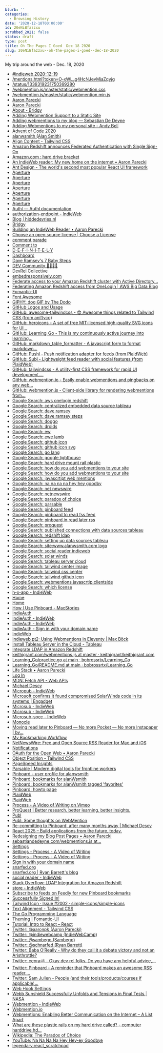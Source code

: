 ```yaml
---
blurb: ''
categories:
  - Browsing History
date: '2020-12-18T00:00:00'
id: 20eNiBfazzxu
scrubbed_2021: false
status: draft
type: post
title: Oh The Pages I Goed  Dec 18 2020
slug: 20eNiBfazzxu--oh-the-pages-i-goed--dec-18-2020
---
```


My trip around the web - Dec. 18, 2020

- [#indieweb 2020-12-19](https://chat.indieweb.org/2020-12-19#bottom)
- [/mentions.html?token=O-xWL_g4HcNJevMjaZqyjg](https://webmention.io/api/mentions.html?token=O-xWL_g4HcNJevMjaZqyjg)
- [/status/1339319231750369280](https://twitter.com/taylor_atx/status/1339319231750369280)
- [/webmention.js/master/static/webmention.css](https://raw.githubusercontent.com/PlaidWeb/webmention.js/master/static/webmention.css)
- [/webmention.js/master/static/webmention.min.js](https://raw.githubusercontent.com/PlaidWeb/webmention.js/master/static/webmention.min.js)
- [Aaron Parecki](https://aaronparecki.com/)
- [Aaron Parecki](https://aaronparecki.com/articles)
- [About - Bridgy](https://brid.gy/about)
- [Adding Webmention Support to a Static Site](https://keithjgrant.com/posts/2019/02/adding-webmention-support-to-a-static-site/)
- [Adding webmentions to my blog — Sebastian De Deyne](https://sebastiandedeyne.com/adding-webmentions-to-my-blog/)
- [Adding Webmentions to my personal site - Andy Bell](https://archive.hankchizljaw.com/wrote/adding-webmentions-to-my-personal-site/)
- [Advent of Code 2020](https://adventofcode.com/)
- [alanwsmith (Alan Smith)](https://github.com/alanwsmith)
- [Align Content - Tailwind CSS](https://tailwindcss.com/docs/align-content)
- [Amazon Redshift announces Federated Authentication with Single Sign-On](https://aws.amazon.com/about-aws/whats-new/2017/08/amazon-redshift-announces-federated-authentication-with-single-sign-on/)
- [Amazon.com : hard drive bracket](https://www.amazon.com/s?k=hard+drive+bracket&ref=nb_sb_noss_2)
- [An IndieWeb reader: My new home on the internet • Aaron Parecki](https://aaronparecki.com/2018/04/20/46/indieweb-reader-my-new-home-on-the-internet)
- [Ant Design - The world's second most popular React UI framework](https://ant.design/)
- [Aperture](https://aperture.p3k.io/docs)
- [Aperture](https://aperture.p3k.io/)
- [Aperture](https://aperture.p3k.io/login)
- [Aperture](https://aperture.p3k.io/dashboard)
- [Aperture](https://aperture.p3k.io/channel/2435)
- [Aperture](https://aperture.p3k.io/channel/2436)
- [Aperture](https://aperture.p3k.io/channel/2437)
- [Authl — Authl documentation](https://authl.readthedocs.io/en/latest/)
- [authorization-endpoint - IndieWeb](https://indieweb.org/authorization-endpoint)
- [Blog | hiddedevries.nl](https://hiddedevries.nl/en/blog/)
- [Bridgy](https://brid.gy/)
- [Building an IndieWeb Reader • Aaron Parecki](https://aaronparecki.com/2018/03/12/17/building-an-indieweb-reader)
- [Choose an open source license | Choose a License](https://choosealicense.com/)
- [comment parade](https://commentpara.de/)
- [Comment to ](https://commentpara.de/comment/746.htm)
- [D-E-F-I-N-I-T-E-L-Y](https://www.d-e-f-i-n-i-t-e-l-y.com/)
- [Dashboard](https://webmention.io/dashboard)
- [Dave Ramsey's 7 Baby Steps](https://www.daveramsey.com/dave-ramsey-7-baby-steps)
- [DEV Community 👩‍💻👨‍💻](https://dev.to/)
- [DevRel Collective](https://devrelcollective.fun/)
- [embedresponsively.com](http://embedresponsively.com/)
- [Federate access to your Amazon Redshift cluster with Active Directory...](https://aws.amazon.com/blogs/big-data/federate-access-to-your-amazon-redshift-cluster-with-active-directory-federation-services-ad-fs-part-1/)
- [Federating Amazon Redshift access from OneLogin | AWS Big Data Blog](https://aws.amazon.com/blogs/big-data/federating-amazon-redshift-access-from-onelogin/)
- [Fomantic-UI](https://fomantic-ui.com/)
- [Font Awesome](https://fontawesome.com/)
- [GIPHY: dog GIF by The Dodo](https://giphy.com/gifs/thedodo-dog-dogs-ZNegC7wFpuQT7nurZ0)
- [GitHub Logos and Usage](https://github.com/logos)
- [GitHub: awesome-tailwindcss - 😎 Awesome things related to Tailwind CSS (from aniftyco)](https://github.com/aniftyco/awesome-tailwindcss)
- [GitHub: heroicons - A set of free MIT-licensed high-quality SVG icons for UI...](https://github.com/tailwindlabs/heroicons)
- [GitHub: Learning_Go - This is my continuously active journey into learning...](https://github.com/bobrossrtx/Learning_Go)
- [GitHub: markdown_table_formatter - A javascript form to format markdown...](https://github.com/alanwsmith/markdown_table_formatter)
- [GitHub: Pushl - Push notification adapter for feeds (from PlaidWeb)](https://github.com/PlaidWeb/Pushl/)
- [GitHub: Subl - Lightweight feed reader with social features (from PlaidWeb)](https://github.com/PlaidWeb/Subl/)
- [GitHub: tailwindcss - A utility-first CSS framework for rapid UI development....](https://github.com/tailwindlabs/tailwindcss)
- [GitHub: webmention.io - Easily enable webmentions and pingbacks on any web...](https://github.com/aaronpk/webmention.io#api)
- [GitHub: webmention.js - Client-side library for rendering webmentions from...](https://github.com/PlaidWeb/webmention.js/)
- [Google Search: aws onelogin redshift](https://www.google.com/search?client=safari&rls=en&q=aws+onelogin+redshift&ie=UTF-8&oe=UTF-8)
- [Google Search: centralized embedded data source tableau](https://www.google.com/search?client=safari&rls=en&q=centralized+embedded+data+source+tableau&ie=UTF-8&oe=UTF-8)
- [Google Search: dave ramsey](https://www.google.com/search?client=safari&rls=en&q=dave+ramsey&ie=UTF-8&oe=UTF-8)
- [Google Search: dave ramsey steps](https://www.google.com/search?client=safari&rls=en&q=dave+ramsey+steps&ie=UTF-8&oe=UTF-8)
- [Google Search: doggo](https://www.google.com/search?client=safari&rls=en&q=doggo&ie=UTF-8&oe=UTF-8)
- [Google Search: droids](https://www.google.com/search?client=safari&rls=en&q=droids&ie=UTF-8&oe=UTF-8)
- [Google Search: ew](https://www.google.com/search?newwindow=1&client=safari&rls=en&ei=U2jdX6eqKo6Z5gL24KSoBw&q=ew&oq=ew&gs_lcp=CgZwc3ktYWIQAzIMCAAQyQMQQxBGEPkBMgcIABCxAxBDMgQIABBDMgUILhCxAzICCAAyCwguELEDEMcBEKMCMgUIABCxAzIECAAQQzICCC4yBQguELEDOgQIABBHUMsMWMsMYLgOaABwAngAgAFZiAFZkgEBMZgBAKABAaoBB2d3cy13aXrIAQjAAQE&sclient=psy-ab&ved=0ahUKEwjnn5zJgtntAhWOjFkKHXYwCXUQ4dUDCAw&uact=5)
- [Google Search: ewe lamb](https://www.google.com/search?newwindow=1&client=safari&rls=en&ei=a2jdX5ehNcWw5wKD66boAQ&q=ewe+lamb&oq=ewe+lamb&gs_lcp=CgZwc3ktYWIQAzIICC4QkQIQkwIyBggAEAcQHjICCAAyCAguEMcBEK8BMgIIADIECAAQQzIGCAAQBxAeMgYIABAHEB4yAggAMgIIAFDvDljvDmDGFWgAcAB4AIAB9AKIAcsDkgEFMS4zLTGYAQCgAQGqAQdnd3Mtd2l6wAEB&sclient=psy-ab&ved=0ahUKEwjXguDUgtntAhVF2FkKHYO1CR0Q4dUDCAw&uact=5)
- [Google Search: github icon](https://www.google.com/search?client=safari&rls=en&q=github+icon&ie=UTF-8&oe=UTF-8)
- [Google Search: github icon svg](https://www.google.com/search?client=safari&rls=en&q=github+icon+svg&ie=UTF-8&oe=UTF-8)
- [Google Search: go lang](https://www.google.com/search?client=safari&rls=en&q=go+lang&ie=UTF-8&oe=UTF-8)
- [Google Search: google lighthouse](https://www.google.com/search?client=safari&rls=en&q=google+lighthouse&ie=UTF-8&oe=UTF-8)
- [Google Search: hard drive mount rail plastic](https://www.google.com/search?newwindow=1&client=safari&rls=en&ei=tefcX9WFH4qd5wKkmpu4BQ&q=hard+drive+mount+rail+plastic&oq=hard+drive+mount+rail+plastic&gs_lcp=CgZwc3ktYWIQAzIJCAAQyQMQFhAeMgYIABAWEB4yBggAEBYQHjoECAAQR1CMUlj0XGCcYWgAcAJ4AIABXYgBxgWSAQE4mAEAoAEBqgEHZ3dzLXdpesgBCMABAQ&sclient=psy-ab&ved=0ahUKEwiVtOX0h9jtAhWKzlkKHSTNBlcQ4dUDCAw&uact=5)
- [Google Search: how do you add webmentions to your site](https://www.google.com/search?client=safari&rls=en&q=how+do+you+add+webmentions+to+your+site&ie=UTF-8&oe=UTF-8)
- [Google Search: how do you add webmentions to your site](https://www.google.com/search?newwindow=1&client=safari&rls=en&ei=fW7dX4eEE4K35gLwqKsY&q=how+do+you+add+webmentions+to+your+site&oq=how+do+you+add+webmentions+to+your+site&gs_lcp=CgZwc3ktYWIQAzoECAAQR1CxGVixGWC8GmgAcAJ4AIABSogBSpIBATGYAQCgAQGqAQdnd3Mtd2l6yAEDwAEB&sclient=psy-ab&ved=0ahUKEwjHtr65iNntAhWCm1kKHXDUCgMQ4dUDCAw&uact=5)
- [Google Search: javascrtipt web mentions](https://www.google.com/search?client=safari&rls=en&q=javascrtipt+web+mentions&ie=UTF-8&oe=UTF-8)
- [Google Search: na na na na hey hey goodby](https://www.google.com/search?client=safari&rls=en&q=na+na+na+na+hey+hey+goodby&ie=UTF-8&oe=UTF-8)
- [Google Search: net newswire](https://www.google.com/search?client=safari&rls=en&q=net+newswire&ie=UTF-8&oe=UTF-8)
- [Google Search: netnewswire](https://www.google.com/search?client=safari&rls=en&q=netnewswire&ie=UTF-8&oe=UTF-8)
- [Google Search: paradox of choice](https://www.google.com/search?client=safari&rls=en&q=paradox+of+choice&ie=UTF-8&oe=UTF-8)
- [Google Search: parsable](https://www.google.com/search?client=safari&rls=en&q=parsable&ie=UTF-8&oe=UTF-8)
- [Google Search: pinboard feed](https://www.google.com/search?client=safari&rls=en&q=pinboard+feed&ie=UTF-8&oe=UTF-8)
- [Google Search: pinboard to read fss feed](https://www.google.com/search?client=safari&rls=en&q=pinboard+to+read+fss+feed&ie=UTF-8&oe=UTF-8)
- [Google Search: pinboard.in read later rss](https://www.google.com/search?client=safari&rls=en&q=pinboard.in+read+later+rss&ie=UTF-8&oe=UTF-8)
- [Google Search: proquest](https://www.google.com/search?client=safari&rls=en&q=proquest&ie=UTF-8&oe=UTF-8)
- [Google Search: published connections with data sources tableau](https://www.google.com/search?client=safari&rls=en&q=published+connections+with+data+sources+tableau&ie=UTF-8&oe=UTF-8)
- [Google Search: redshift ldap](https://www.google.com/search?client=safari&rls=en&q=redshift+ldap&ie=UTF-8&oe=UTF-8)
- [Google Search: setting up data sources tableau](https://www.google.com/search?newwindow=1&client=safari&rls=en&ei=wvfcX7TdAoTI5gLK7bTgBQ&q=setting+up+data+sources+tableau&oq=setting+up+data+sources+tableau&gs_lcp=CgZwc3ktYWIQAzIICCEQFhAdEB46BAgAEEc6CQgAEMkDEBYQHjoGCAAQFhAeOgUIIRCgAToFCCEQqwI6BwghEAoQoAE6BAghEApQ2CBY1ilgtTZoAHACeACAAXqIAYUGkgEDNS4zmAEAoAEBqgEHZ3dzLXdpesgBCMABAQ&sclient=psy-ab&ved=0ahUKEwi0xvKbl9jtAhUEpFkKHco2DVwQ4dUDCAw&uact=5)
- [Google Search: site:www.alanwsmith.com logo](https://www.google.com/search?client=safari&rls=en&q=site:www.alanwsmith.com+logo&ie=UTF-8&oe=UTF-8)
- [Google Search: social reader indieweb](https://www.google.com/search?client=safari&rls=en&q=social+reader+indieweb&ie=UTF-8&oe=UTF-8)
- [Google Search: solar winds](https://www.google.com/search?client=safari&rls=en&q=solar+winds&ie=UTF-8&oe=UTF-8)
- [Google Search: tableau server cloud](https://www.google.com/search?newwindow=1&client=safari&rls=en&ei=-fDcX5voAauK5wKVo4uICA&q=tableau+server+cloud&oq=tableau+server+cloud&gs_lcp=CgZwc3ktYWIQAzIFCAAQyQMyAggAMgIIADIGCAAQFhAeMgYIABAWEB4yBggAEBYQHjIGCAAQFhAeMgYIABAWEB4yBggAEBYQHjIGCAAQFhAeOgQIABBHOgcIABDJAxBDOgQIABBDUNQTWIoZYKcbaABwAngAgAGFAYgBjQSSAQM1LjGYAQCgAQGqAQdnd3Mtd2l6yAEIwAEB&sclient=psy-ab&ved=0ahUKEwjbyM_fkNjtAhUrxVkKHZXRAoEQ4dUDCAw&uact=5)
- [Google Search: tailwind center image](https://www.google.com/search?client=safari&rls=en&q=tailwind+center+image&ie=UTF-8&oe=UTF-8)
- [Google Search: tailwind css center](https://www.google.com/search?client=safari&rls=en&q=tailwind+css+center&ie=UTF-8&oe=UTF-8)
- [Google Search: tailwind github icon](https://www.google.com/search?client=safari&rls=en&q=tailwind+github+icon&ie=UTF-8&oe=UTF-8)
- [Google Search: webmentions javascrtip clientside](https://www.google.com/search?client=safari&rls=en&q=webmentions+javascrtip+clientside&ie=UTF-8&oe=UTF-8)
- [Google Search: which license](https://www.google.com/search?client=safari&rls=en&q=which+license&ie=UTF-8&oe=UTF-8)
- [h-x-app - IndieWeb](https://indieweb.org/h-x-app)
- [Home](https://monocle.p3k.io/channel/y0V3G5yqsw030Psk0aNlYuRG#)
- [Home](https://monocle.p3k.io/channel/y0V3G5yqsw030Psk0aNlYuRG)
- [How I Use Pinboard - MacStories](https://www.macstories.net/stories/how-i-use-pinboard/)
- [IndieAuth](https://indieauth.net/)
- [IndieAuth - IndieWeb](https://indieweb.org/IndieAuth)
- [IndieAuth - IndieWeb](https://indieweb.org/IndieAuth#Services)
- [IndieAuth - Sign in with your domain name](https://indieauth.com/)
- [IndieWeb](https://indieweb.org/)
- [Indieweb pt2: Using Webmentions in Eleventy | Max Böck](https://mxb.dev/blog/using-webmentions-on-static-sites/)
- [Install Tableau Server in the Cloud - Tableau](https://help.tableau.com/current/server/en-us/ts_tableau_server_cloud_overview.htm)
- [Integrate LDAP in Amazon Redshift](https://datavirtuality.com/connectors/integrate/ldap/amazon-redshift/)
- [keithjgrant.com/webmentions.js at master · keithjgrant/keithjgrant.com](https://github.com/keithjgrant/keithjgrant.com/blob/master/themes/shindig/static-src/js/webmentions.js)
- [Learning_Go/practice.go at main · bobrossrtx/Learning_Go](https://github.com/bobrossrtx/Learning_Go/blob/main/Practice/practice.go)
- [Learning_Go/README.md at main · bobrossrtx/Learning_Go](https://github.com/bobrossrtx/Learning_Go/blob/main/README.md)
- [Life Stack • Aaron Parecki](https://aaronparecki.com/life-stack/)
- [Log In](https://monocle.p3k.io/login)
- [MDN: Fetch API - Web APIs](https://developer.mozilla.org/en-US/docs/Web/API/Fetch_API)
- [Michael Descy](https://micro.mjdescy.me/)
- [Micropub - IndieWeb](https://indieweb.org/Micropub)
- [Microsoft confirms it found compromised SolarWinds code in its systems | Engadget](https://www.engadget.com/microsoft-solarwinds-075020280.html)
- [Microsub - IndieWeb](https://indieweb.org/Microsub)
- [Microsub - IndieWeb](https://indieweb.org/Microsub#Clients)
- [Microsub-spec - IndieWeb](https://indieweb.org/Microsub-spec)
- [Monocle](https://monocle.p3k.io/)
- [Moving read later to Pinboard — No more Pocket — No more Instapaper | by...](https://ldstephens.medium.com/moving-read-later-to-pinboard-no-more-pocket-no-more-instapaper-20b0f6b82422)
- [My Bookmarking Workflow](http://ericbouchut.com/2017/02/12/My-Bookmarking-Workflow/)
- [NetNewsWire: Free and Open Source RSS Reader for Mac and iOS](https://ranchero.com/netnewswire/)
- [Notifications](https://monocle.p3k.io/channel/notifications)
- [OAuth for the Open Web • Aaron Parecki](https://aaronparecki.com/2018/07/07/7/oauth-for-the-open-web)
- [Object Position - Tailwind CSS](https://tailwindcss.com/docs/object-position)
- [PageSpeed Insights](https://developers.google.com/speed/pagespeed/insights/?url=https%3A%2F%2Fwww.alanwsmith.com%2F)
- [Parsable | Modern digital tools for frontline workers](https://parsable.com/)
- [Pinboard - user profile for alanwsmith](https://pinboard.in/u:alanWsmith/profile/)
- [Pinboard: bookmarks for alanWsmith](https://pinboard.in/u:alanWsmith)
- [Pinboard: bookmarks for alanWsmith tagged 'favorites'](https://pinboard.in/u:alanWsmith/t:Favorites)
- [Pinboard: howto page](https://pinboard.in/howto/)
- [PlaidWeb](https://github.com/PlaidWeb)
- [PlaidWeb](http://plaidweb.site/)
- [Process - A Video of Writing on Vimeo](https://vimeo.com/492273149)
- [ProQuest | Better research, better learning, better insights.](https://www.proquest.com/)
- [Publ](https://publ.plaidweb.site/)
- [Publ: Some thoughts on WebMention](http://publ.plaidweb.site/blog/113-Some-thoughts-on-WebMention)
- [Re-committing to Pinboard, after many months away | Michael Descy](https://mjdescy.me/2018/07/10/re-committing-to-pinboard-after-many-months-away/)
- [React 2025 – Build applications from the future, today.](https://react2025.com/)
- [Redesigning my Blog Post Pages • Aaron Parecki](https://aaronparecki.com/2020/06/28/7/blog-posts)
- [sebastiandedeyne.com/webmentions.js at...](https://github.com/sebastiandedeyne/sebastiandedeyne.com/blob/f9c19f78e7a7b57562059a62154f0c9d9641267b/assets/js/webmentions.js)
- [Settings](https://webmention.io/settings)
- [Settings - Process - A Video of Writing](https://vimeo.com/manage/492273149/general)
- [Settings - Process - A Video of Writing](https://vimeo.com/manage/492273149/interaction-tools)
- [Sign in with your domain name](https://indieauth.com/auth?me=https%3A%2F%2Fwww.alanwsmith.com%2F&client_id=https%3A%2F%2Findieauth.com&redirect_uri=https%3A%2F%2Findieauth.com%2Fsuccess)
- [snarfed.org](https://snarfed.org/2020-12-18_42377)
- [snarfed.org | Ryan Barrett's blog](https://snarfed.org/)
- [social reader - IndieWeb](https://indieweb.org/social_reader)
- [Stack Overflow: LDAP Integration for Amazon Redshift](https://stackoverflow.com/questions/61007377/ldap-integration-for-amazon-redshift)
- [store - IndieWeb](https://indieweb.org/store)
- [Subscribe to feeds on Feedly for new Pinboard bookmarks](https://zapier.com/apps/feedly/integrations/pinboard/7745/subscribe-to-feeds-on-feedly-for-new-pinboard-bookmarks)
- [Successfully Signed In!](https://indieauth.com/success?code=Ez9Zy19Zn7HhCLC_rMLxoA%3D%3D.fbBgbztHIUP26T8-6Qo_I2zCPkIoUt6DRGpaby93wNHB-HWDW5gmKK0L55S3QaHpu0DWFFqqO69hz3fpNNPSc8Mr-nxErf3y_w4Xrzf2-ebLHTyZvB4TjNK37TcN5T4e7sri-WqOwuX3ftEkfWmirz6zUSGWaGdvg0fIl8sMVrUXCc3htVUTL9hTfNxzPsbZDE1jr2SG8kO3ObxLx8ck5lK8pKrEu-4feH63uuJpei2urhQFnv0tkImKffRTbU-KikC2aCJErye8r2t9wYMmFgGP0xuW2HxCpAZLqHzHnEvpkSWj7aCxuFVZxnxnSDpsdYL2WEYYCoh5To848fQXvt712M8ccm9SzrULQyFTLU1rvhxxMk7-cYdNhnSYJs1PFQmxVjjp7whAirLELpUlpVPqwW_hO6T4IQR1vGicBXGoy6ILmfriSEI0f1iE21tpebgOMn_t_aUZWn2s1CaqsoroVYMnG_Ql7Kyoq1YfEz0oGDEGlOWPGXh4NEmrJBm6zMXirRWxSTR_I2iv9KOMeSAYcYHQeBxGag%3D%3D.onITA6CCyH69W29v&me=https%3A%2F%2Fwww.alanwsmith.com%2F)
- [Tailwind Icon · Issue #2002 · simple-icons/simple-icons](https://github.com/simple-icons/simple-icons/issues/2002)
- [Text Alignment - Tailwind CSS](https://tailwindcss.com/docs/text-align)
- [The Go Programming Language](https://golang.org/)
- [Theming | Fomantic-UI](https://fomantic-ui.com/usage/theming.html)
- [Tutorial: Intro to React – React](https://reactjs.org/tutorial/tutorial.html)
- [Twitter: @aaronpk (Aaron Parecki)](https://twitter.com/aaronpk)
- [Twitter: @indiewebcamp (IndieWebCamp)](https://twitter.com/indiewebcamp)
- [Twitter: @sambego (Sambego)](https://twitter.com/sambego)
- [Twitter: @schnarfed (Ryan Barrett)](https://twitter.com/schnarfed)
- [Twitter: Baba O’Really - Why do they call it a debate victory and not an Aristhrottle?](https://twitter.com/Jokyo2020/status/1340061003141279760)
- [Twitter: ceora⛅️ - Okay dev rel folks. Do you have any helpful advice,...](https://twitter.com/ceeoreo_/status/1339962834810253316)
- [Twitter: Pinboard - A reminder that Pinboard makes an awesome RSS reader....](https://twitter.com/pinboard/status/312006014327218177?lang=en)
- [Twitter: Sam Julien - People (and their tools/products/courses if applicable)...](https://twitter.com/samjulien/status/1339990828022829056)
- [Web Hook Settings](https://webmention.io/settings/webhooks)
- [Webb Sunshield Successfully Unfolds and Tensions in Final Tests | NASA](https://www.nasa.gov/feature/goddard/2020/webb-sunshield-successfully-unfolds-and-tensions-in-final-tests/)
- [Webmention - IndieWeb](https://indieweb.org/Webmention)
- [Webmention.io](https://webmention.io/)
- [Webmentions: Enabling Better Communication on the Internet – A List Apart](https://alistapart.com/article/webmentions-enabling-better-communication-on-the-internet/)
- [What are these plastic rails on my hard drive called? - computer harddrive hd...](https://ask.metafilter.com/140029/What-are-these-plastic-rails-on-my-hard-drive-called)
- [Wikipedia: The Paradox of Choice](https://en.wikipedia.org/wiki/The_Paradox_of_Choice)
- [YouTube: Na Na Na Na Hey Hey-ey Goodbye](https://www.youtube.com/watch?v=IoyvvEWHodk)
- [‎legendary.react_scratchpad](http://legendary.react_scratchpad/)
